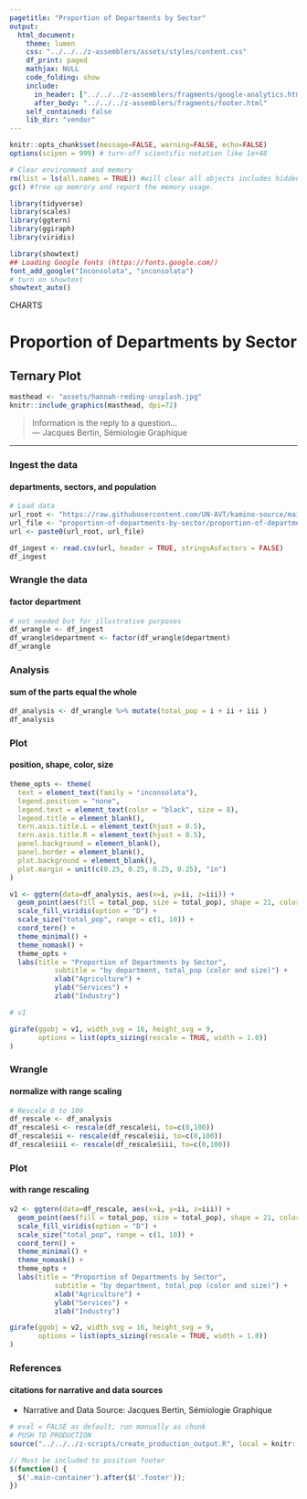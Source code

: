 ```yaml
---
pagetitle: "Proportion of Departments by Sector"
output:
  html_document:
    theme: lumen
    css: "../../../z-assemblers/assets/styles/content.css"
    df_print: paged
    mathjax: NULL
    code_folding: show
    include:
      in_header: ["../../../z-assemblers/fragments/google-analytics.html", "../../../z-assemblers/fragments/header.html"]
      after_body: "../../../z-assemblers/fragments/footer.html"
    self_contained: false
    lib_dir: "vendor"
---
```


```r

knitr::opts_chunk$set(message=FALSE, warning=FALSE, echo=FALSE)
options(scipen = 999) # turn-off scientific notation like 1e+48

# Clear environment and memory
rm(list = ls(all.names = TRUE)) #will clear all objects includes hidden objects.
gc() #free up memrory and report the memory usage.

library(tidyverse)
library(scales)
library(ggtern)
library(ggiraph)
library(viridis)

library(showtext)
## Loading Google fonts (https://fonts.google.com/)
font_add_google("Inconsolata", "inconsolata")
# turn on showtext
showtext_auto()

```

<div class="activity">
CHARTS
</div>

# Proportion of Departments by Sector
## Ternary Plot

```r

masthead <- "assets/hannah-reding-unsplash.jpg"
knitr::include_graphics(masthead, dpi=72)

```

> Information is the reply to a question...\
--- Jacques Bertin, Sémiologie Graphique 

***

### Ingest the data
#### departments, sectors, and population

```r

# Load data
url_root <- "https://raw.githubusercontent.com/UN-AVT/kamino-source/main/sources/0-shared/data/"
url_file <- "proportion-of-departments-by-sector/proportion-of-departments-by-sector.csv"
url <- paste0(url_root, url_file)

df_ingest <- read.csv(url, header = TRUE, stringsAsFactors = FALSE)
df_ingest

```

### Wrangle the data
#### factor department

```r

# not needed but for illustrative purposes
df_wrangle <- df_ingest
df_wrangle$department <- factor(df_wrangle$department)
df_wrangle

```

### Analysis
#### sum of the parts equal the whole

```r

df_analysis <- df_wrangle %>% mutate(total_pop = i + ii + iii )
df_analysis

```


### Plot
#### position, shape, color, size


```r

theme_opts <- theme(
  text = element_text(family = "inconsolata"), 
  legend.position = "none",
  legend.text = element_text(color = "black", size = 8),
  legend.title = element_blank(),
  tern.axis.title.L = element_text(hjust = 0.5),
  tern.axis.title.R = element_text(hjust = 0.5),
  panel.background = element_blank(),
  panel.border = element_blank(),
  plot.background = element_blank(),
  plot.margin = unit(c(0.25, 0.25, 0.25, 0.25), "in")
)

v1 <- ggtern(data=df_analysis, aes(x=i, y=ii, z=iii)) + 
  geom_point(aes(fill = total_pop, size = total_pop), shape = 21, color = "#ffffff", alpha = 0.7) + 
  scale_fill_viridis(option = "D") +
  scale_size("total_pop", range = c(1, 10)) +
  coord_tern() +
  theme_minimal() +
  theme_nomask() +
  theme_opts +
  labs(title = "Proportion of Departments by Sector", 
           subtitle = "by department, total_pop (color and size)") +
           xlab("Agriculture") + 
           ylab("Services") +
           zlab("Industry")

# v1

girafe(ggobj = v1, width_svg = 16, height_svg = 9,
       options = list(opts_sizing(rescale = TRUE, width = 1.0))
)

```


### Wrangle
#### normalize with range scaling


```r

# Rescale 0 to 100
df_rescale <- df_analysis
df_rescale$i <- rescale(df_rescale$i, to=c(0,100))
df_rescale$ii <- rescale(df_rescale$ii, to=c(0,100))
df_rescale$iii <- rescale(df_rescale$iii, to=c(0,100))

```


### Plot
#### with range rescaling


```r


v2 <- ggtern(data=df_rescale, aes(x=i, y=ii, z=iii)) + 
  geom_point(aes(fill = total_pop, size = total_pop), shape = 21, color = "#ffffff", alpha = 0.7) + 
  scale_fill_viridis(option = "D") +
  scale_size("total_pop", range = c(1, 10)) +
  coord_tern() +
  theme_minimal() +
  theme_nomask() +
  theme_opts +
  labs(title = "Proportion of Departments by Sector", 
           subtitle = "by department, total_pop (color and size)") +
           xlab("Agriculture") + 
           ylab("Services") +
           zlab("Industry")

girafe(ggobj = v2, width_svg = 16, height_svg = 9,
       options = list(opts_sizing(rescale = TRUE, width = 1.0))
)

```

### References
#### citations for narrative and data sources

* Narrative and Data Source: Jacques Bertin, Sémiologie Graphique


```r

# eval = FALSE as default; run manually as chunk
# PUSH TO PRODUCTION
source("../../../z-scripts/create_production_output.R", local = knitr::knit_global())

```



```js

// Must be included to position footer
$(function() {
  $('.main-container').after($('.footer'));
})

```

